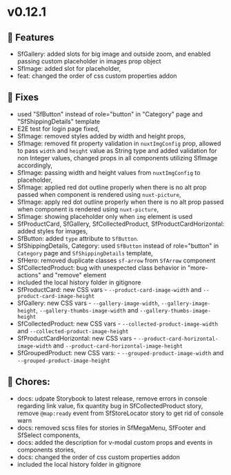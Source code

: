 
<Meta title="Releases/v0.12.x - Latest/v0.12.1/Change log" />

# v0.12.1

## 🚀 Features

- SfGallery: added slots for big image and outside zoom, and enabled passing custom placeholder in images prop object
- SfImage: added slot for placeholder,
- feat: changed the order of css custom properties addon

## 🐛 Fixes

- used "SfButton" instead of role="button" in "Category" page and "SfShippingDetails" template
- E2E test for login page fixed,
- SfImage: removed styles added by width and height props,
- SfImage: removed fit property validation in `nuxtImgConfig` prop, allowed to pass `width` and `height` value as String type and added validation for non Integer values, changed props in all components utilizing SfImage accordingly,
- SfImage: passing width and height values from `nuxtImgConfig` to placeholder,
- SfImage: applied red dot outline properly when there is no alt prop passed when component is rendered using `nuxt-picture`,
- SfImage: apply red dot outline properly when there is no alt prop passed when component is rendered using `nuxt-picture`,
- SfImage: showing placeholder only when `img` element is used
- SfProductCard, SfGallery, SfCollectedProduct, SfProductCardHorizontal: added styles for images, 
- SfButton: added `type` attribute to `SfButton`. 
- SfShippingDetails, Category: used `SfButton` instead of role="button" in `Category` page and `SfShippingDetails` template, 
- SfHero: removed duplicate classes `sf-arrow` from `SfArrow` component
- SfCollectedProduct: bug with unexpected class behavior in "more-actions" and "remove" element
- included the local history folder in gitignore
- SfProductCard: new CSS vars - `--product-card-image-width` and `--product-card-image-height`
- SfGallery: new CSS vars - `--gallery-image-width`, `--gallery-image-height`, `--gallery-thumbs-image-width` and `--gallery-thumbs-image-height`
- SfCollectedProduct: new CSS vars - `--collected-product-image-width` and `--collected-product-image-height`
- SfProductCardHorizontal: new CSS vars - `--product-card-horizontal-image-width` and `--product-card-horizontal-image-height`
- SfGroupedProduct: new CSS vars: - `--grouped-product-image-width` and `--grouped-product-image-height`


## 🧹 Chores:

- docs: udpate Storybook to latest release, remove errors in console regarding link value, fix quantity bug in SfCollectedProduct story, remove `@map:ready` event from SfStoreLocator story to get rid of console warn  
- docs: removed scss files for stories in SfMegaMenu, SfFooter and SfSelect components,
- docs: added the description for v-modal custom props and events in components stories,
- docs: changed the order of css custom properties addon
- included the local history folder in gitignore
